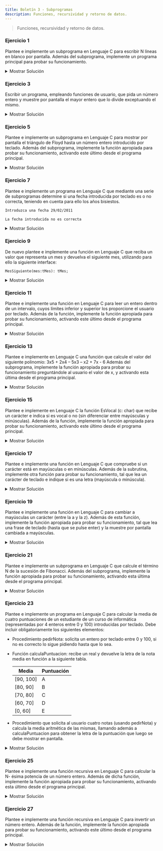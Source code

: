 ```yaml
---
title: Boletín 3 - Subprogramas
description: Funciones, recursividad y retorno de datos.
---
```




> Funciones, recursividad y retorno de datos.

### Ejercicio 1

Plantee e implemente un subprograma en Lenguaje C para escribir N líneas en blanco por pantalla. Además del subprograma,
implemente un programa principal para probar su funcionamiento.

<details>
<summary>Mostrar Solución</summary>
```c title="Ejercicio_01.c"
// SPDX-FileCopyrightText: 2023 Pablo Portas López <pablo.portas@udc.es>
//
// SPDX-License-Identifier: GPL-3.0-only

#include <stdio.h>
void imprimeLBlanco(int nlineas);
int main() {
    int n;
    printf("¿Cuantas líneas en blanco quieres que imprima? ");
    scanf("%d",&n);
    imprimeLBlanco(n);
    return 0;
}
void imprimeLBlanco(int nlineas){
    for(nlineas; nlineas > 0; nlineas--) printf("\n");
}
```
</details>

### Ejercicio 2

Plantee e implemente un subprograma en Lenguaje C que a partir de la inicial de un día de la semana (L, M, X, J, V, S,
D) introducida mediante el teclado, devuelva y muestre por pantalla el nombre del día en cuestión. Además del
subprograma, implemente la función apropiada para probar su funcionamiento.

<details>
<summary>Mostrar Solución</summary>
```c title="Ejercicio_02.c"
// SPDX-FileCopyrightText: 2023 Pablo Portas López <pablo.portas@udc.es>
//
// SPDX-License-Identifier: GPL-3.0-only

#include <stdio.h>
#include <string.h>

void inicialSemana(char I);

int main() {
    char I; // Inicial
    printf("Introduzca la inicial de un día de la semana: ");
    scanf("%c",&I);
    inicialSemana(I);
    return 0;
}

void inicialSemana(char I){
    switch (I) {
        case 'L':
        case 'l':
            printf("Lunes");
            break;
        case 'M':
        case 'm':
            printf("Martes");
            break;
        case 'X':
        case 'x':
            printf("Miércoles");
            break;
        case 'J':
        case 'j':
            printf("Jueves");
            break;
        case 'V':
        case 'v':
            printf("Viernes");
            break;
        case 'S':
        case 's':
            printf("Sábado");
            break;
        case 'D':
        case 'd':
            printf("Domingo");
            break;
        default:
            printf("Error");
            break;
    }
}
```
</details>

### Ejercicio 3

Escribir un programa, empleando funciones de usuario, que pida un número entero y muestre por pantalla el mayor entero
que lo divide exceptuando el mismo.

<details>
<summary>Mostrar Solución</summary>
```c title="Ejercicio_03.c"
// SPDX-FileCopyrightText: 2023 Pablo Portas López <pablo.portas@udc.es>
//
// SPDX-License-Identifier: GPL-3.0-only

#include <stdio.h>

int mayorDiv(int n);

int main() {
    int n, maxDiv;
    printf("Introduzca un número entero: ");
    scanf("%d",&n);
    maxDiv = mayorDiv(n);
    printf("%d",maxDiv);
    return 0;
}

int mayorDiv(int n){
    int maxDiv;
    for (int i = 1; i != n; i++){
        if(n % i == 0) maxDiv = i;
        else;
    }
    return maxDiv;
}
```
</details>

### Ejercicio 4

Plantee e implemente un subprograma en Lenguaje C para resolver una ecuación de segundo grado Ax2+Bx+C=0 a partir de sus
coeficientes A, B y C. Además del subprograma, implemente la función apropiada para probar su funcionamiento, activando
este último desde el programa principal.

<details>
<summary>Mostrar Solución</summary>
```c title="Ejercicio_04.c"
// SPDX-FileCopyrightText: 2023 Pablo Portas López <pablo.portas@udc.es>
//
// SPDX-License-Identifier: GPL-3.0-only

// Librerías
#include <stdio.h>
#include <stdbool.h>
#include <math.h>

// Constantes de mensajes
#define MENSAJE "Introduzca las constantes solicitadas de una ecuación de segundo grado (Ax^2+Bx+C=0):"
#define SOLUCION "La solución a la ecuación es: "
#define NOSOLUCION "La ecuación no tiene una solución real."

// Definiciones
typedef struct {
    float A, B, C;
} Coeficientes;

typedef float sol[2];

// Definición funciones
Coeficientes pedirCoef();

void resolverEq(Coeficientes coef, sol x);

bool comprobacionEq(Coeficientes coef, sol x);

// Main
int main() {
    Coeficientes coef;
    sol x;

    puts(MENSAJE);
    coef = pedirCoef();
    resolverEq(coef, x);

    if (comprobacionEq(coef, x)) printf(SOLUCION"%.2f y/o %.2f", x[0], x[1]);
    else printf(NOSOLUCION);

    return 0;
}

// Declaración Funciones
Coeficientes pedirCoef() {
    Coeficientes aux;

    printf("A: ");
    scanf("%f", &aux.A);
    printf("B: ");
    scanf("%f", &aux.B);
    printf("C: ");
    scanf("%f", &aux.C);

    return aux;
}

void resolverEq(Coeficientes coef, sol x) {
    float raiz;

    raiz = sqrtf(powf(coef.B, 2) - 4 * coef.A * coef.C);
    x[0] = (-coef.B + raiz) / (2 * coef.A);
    x[1] = (-coef.B - raiz) / (2 * coef.A);
}

bool comprobacionEq(Coeficientes coef, sol x) {
    if (coef.A * powf(x[0], 2) + coef.B * x[0] + coef.C == 0 &&
        coef.A * powf(x[1], 2) + coef.B * x[1] + coef.C == 0)
        return true;
    else return false;
}
```
</details>

### Ejercicio 5

Plantee e implemente un subprograma en Lenguaje C para mostrar por pantalla el triángulo de Floyd hasta un número entero
introducido por teclado. Además del subprograma, implemente la función apropiada para probar su funcionamiento,
activando este último desde el programa principal.

<details>
<summary>Mostrar Solución</summary>
```c title="Ejercicio_05.c"
// SPDX-FileCopyrightText: 2023 Pablo Portas López <pablo.portas@udc.es>
//
// SPDX-License-Identifier: GPL-3.0-only

// Librerías
#include <stdio.h>

// Constantes
#define MENSAJE "Introduzca un número entero para mostrar un tríangulo de Floyd: "
#define FORMAT "%5d"

// Definición funciones
void imprimirTFloyd(int n);

// Main
int main() {
    int n;

    printf(MENSAJE);
    scanf("%d",&n);
    imprimirTFloyd(n);

    return 0;
}

// Declaración Funciones
void imprimirTFloyd(int n){
    for (int i = n, g = 1;i >= 0; i--){
        for(int f = 1;f != n-i+1; f++, g++) printf(FORMAT"\t",g);
        printf("\n");
    }
}
```
</details>

### Ejercicio 6

Plantee e implemente un subprograma en Lenguaje C para mostrar por pantalla N filas del triángulo de Floyd. Incluya la
función para obtener del usuario un número de filas correcto (N>0). Además del subprograma, implemente la función
apropiada para probar su funcionamiento, activando este último desde el programa principal.

<details>
<summary>Mostrar Solución</summary>
```c title="Ejercicio_06.c"
// SPDX-FileCopyrightText: 2023 Pablo Portas López <pablo.portas@udc.es>
//
// SPDX-License-Identifier: GPL-3.0-only

// Librerías
#include <stdio.h>

// Constantes
#define MENSAJE "Introduzca un número entero para mostrar un tríangulo de Floyd: "
#define FORMAT "%5d"

// Definición funciones
int introducirN();

void imprimirTFloyd(int n);

// Main
int main() {
    int n;

    n = introducirN();
    imprimirTFloyd(n);

    return 0;
}

// Declaración Funciones
int introducirN() {
    int aux = 0;

    do {
        printf(MENSAJE);
        scanf("%d", &aux);
        while ((getchar()) != '\n');
    } while (aux <= 0);

    return aux;
}

void imprimirTFloyd(int n) {
    for (int i = n, g = 1; i >= 0; i--) {
        for (int f = 1; f != n - i + 1; f++, g++) printf(FORMAT"\t", g);
        printf("\n");
    }
}
```
</details>

### Ejercicio 7

Plantee e implemente un programa en Lenguaje C que mediante una serie de subprogramas determine si una fecha introducida
por teclado es o no correcta, teniendo en cuenta para ello los años bisiestos.

```txt "29/02/2011" frame="terminal" title="Ejemplo de Ejecución"
Introduzca una fecha 29/02/2011

La fecha introducida no es correcta
```

<details>
<summary>Mostrar Solución</summary>
```c title="Ejercicio_07.c"
// SPDX-FileCopyrightText: 2023 Pablo Portas López <pablo.portas@udc.es>
//
// SPDX-License-Identifier: GPL-3.0-only

// Librerías
#include <stdio.h>
#include <stdbool.h>

// Constantes
typedef struct {
    int DD, MM, AAAA;
} tRegFecha;

// Definiciones
#define MENSAJE "Introduzca su fecha de nacimiento en el formato especificado (DD/MM/AAAA): "
#define FORMATO "%d / %d / %d"
#define FNOVALIDA "¡Fecha no válida!"
#define FERROR "Código de error: "
#define ERRORCODE0 "Debe ser una fecha válida del calendario gregoriano."
#define ERRORCODE1 "Introducido un día incorrecto en un mes de %d días."
#define ERRORCODE2 "Introducido un mes no válido."

// Definición funciones
tRegFecha introducirFecha();

bool esFechaCorrecta(tRegFecha fecha);

// Main
int main() {
    tRegFecha fecha;

    do fecha = introducirFecha();
    while (esFechaCorrecta(fecha) == false);

    return 0;
}

// Declaración Funciones
tRegFecha introducirFecha() {
    tRegFecha aux;

    printf("\n"MENSAJE);
    scanf(FORMATO, &aux.DD, &aux.MM, &aux.AAAA);
    while ((getchar()) != '\n');

    return aux;
}

bool esFechaCorrecta(tRegFecha fecha) {
    // ESTA SECCIÓN DEL CÓDIGO FUÉ ADAPTADA DEL EJERCICIO 8, BOLETÍN 2.

    if (0 < fecha.DD && 0 < fecha.MM && 1578 < fecha.AAAA) {
        // Tiene que ser un año de después del establecimiento del Calendario Gregoriano

        // CÁLCULO DE SI ES UN AÑO BISIESTO
        int FEBRERO;
        if (fecha.AAAA % 4 == 0) {
            if (fecha.AAAA % 100 == 0) {
                if (fecha.AAAA % 400 == 0) {
                    FEBRERO = 29;
                } else {
                    FEBRERO = 28;
                }
            } else {
                FEBRERO = 29;
            }
        } else {
            FEBRERO = 28;
        }

        // COMPROBACIÓN DE DÍAS DE CADA MES
        switch (fecha.MM) {
            // MESES CON 30 DÍAS (NOVIEMBRE, SEPTIEMBRE, JUNIO, ABRIL)
            case 11:
            case 6:
            case 4:
                if (0 < fecha.DD && fecha.DD <= 30) {
                    return true;
                } else { // TIENE UN DÍA NO VÁLIDO PARA ESE MES
                    printf(FNOVALIDA" ("FERROR ERRORCODE1")", 30);
                    return false;
                }
                // MESES CON 31 DÍAS (DICIEMBRE, OCTUBRE, AGOSTO, JULIO, MAYO, MARZO, ENERO)
            case 12:
            case 10:
            case 8:
            case 7:
            case 5:
            case 3:
            case 1:
                if (0 < fecha.DD && fecha.DD <= 31) {
                    return true;
                } else { // TIENE UN DÍA NO VÁLIDO PARA ESE MES
                    printf(FNOVALIDA" ("FERROR ERRORCODE1")", 31);
                    return false;
                }
                // FEBRERO Y LOS BISIESTOS
            case 2:
                if (0 < fecha.DD && fecha.DD <= FEBRERO) {
                    return true;
                } else { // FECHA NO VÁLIDA DD < DÍAS QUE TIENE FEBRERO ESE AÑO
                    printf(FNOVALIDA" ("FERROR ERRORCODE1")", FEBRERO);
                    return false;
                }
            default:
                printf(FNOVALIDA" ("FERROR ERRORCODE2")");
                return false;
        }

    } else {
        printf(FNOVALIDA" ("FERROR ERRORCODE0")");
        return false;
    }

}
```
</details>

### Ejercicio 8

Plantee e implemente una función en Lenguaje C que reciba un valor que representa un mes y devuelva el siguiente mes,
utilizando para ello la siguiente interface:

``MesSiguiente(mes:integer): integer;``

**NOTA:** Téngase en cuenta que el mes siguiente a 12 es 1.

<details>
<summary>Mostrar Solución</summary>
```c title="Ejercicio_08.c"
// SPDX-FileCopyrightText: 2023 Pablo Portas López <pablo.portas@udc.es>
//
// SPDX-License-Identifier: GPL-3.0-only

// Librerías
#include <stdio.h>

// Constantes
#define PETICION "Introduzca un més (1-12): "
#define MENSAJE "El més siguiente es: %d"

// Definición funciones
int introducirMes();

int MesSiguiente(int mes);

// Main
int main() {
    int mes;

    mes = introducirMes();
    mes = MesSiguiente(mes);
    printf(MENSAJE, mes + 1); // Correción del módulo 11

    return 0;
}

// Declaración Funciones
int introducirMes() {
    int aux;
    do {
        printf(PETICION);
        scanf("%d", &aux);
    } while (aux < 0 || aux > 12);
    aux -= 1; // El mes 1 pasa a ser el mes 0, y el més 12 el 11
    return aux;
}

int MesSiguiente(int mes) {
    int aux;
    aux = (mes + 1) % 12; // Módulo 12, para que el més siguiente al 12 sea el 1
    return aux;
}
```
</details>

### Ejercicio 9

De nuevo plantee e implemente una función en Lenguaje C que reciba un valor que representa un mes y devuelva el
siguiente mes, utilizando para ello la siguiente interface:

``MesSiguiente(mes:tMes): tMes;``

<details>
<summary>Mostrar Solución</summary>
```c title="Ejercicio_09.c"
// SPDX-FileCopyrightText: 2023 Pablo Portas López <pablo.portas@udc.es>
//
// SPDX-License-Identifier: GPL-3.0-only

// Librerías
#include <stdio.h>

// Constantes
#define PETICION "Introduzca un més (1-12): "
#define MENSAJE "El més siguiente es: %d"

// Definiciones
typedef int tMes;

// Definición funciones
tMes introducirMes();

tMes MesSiguiente(tMes mes);

// Main
int main() {
    tMes mes;

    mes = introducirMes();
    mes = MesSiguiente(mes);
    printf(MENSAJE, mes + 1); // Correción del módulo 11

    return 0;
}

// Declaración Funciones
tMes introducirMes() {
    tMes aux;
    do {
        printf(PETICION);
        scanf("%d", &aux);
    } while (aux < 0 || aux > 12);
    aux -= 1; // El mes 1 pasa a ser el mes 0, y el més 12 el 11
    return aux;
}

tMes MesSiguiente(tMes mes) {
    tMes aux;
    aux = (mes + 1) % 12; // Módulo 12, para que el més siguiente al 12 sea el 1
    return aux;
}
```
</details>

### Ejercicio 10

Plantee e implemente una función en Lenguaje C que tenga un argumento de tipo entero y que devuelva la letra P si el
número es positivo o N si el número es negativo. Además del subprograma, implemente la función apropiada para probar su
funcionamiento, activando este último desde el programa principal.

<details>
<summary>Mostrar Solución</summary>
```c title="Ejercicio_10.c"
// SPDX-FileCopyrightText: 2023 Pablo Portas López <pablo.portas@udc.es>
//
// SPDX-License-Identifier: GPL-3.0-only

// Librerías
#include <stdio.h>

// Constantes
#define PETICION "Introduzca un número entero: "

// Definición funciones
char esPosioNega(int entero);

// Main
int main() {
    int entero;

    printf(PETICION);
    scanf("%d",&entero);
    printf("%c",esPosioNega(entero));

    return 0;
}

// Declaración Funciones
char esPosioNega(int entero){
    char aux;
    if (entero >= 0) aux = 'P';
    else aux = 'N';
    return aux;
}
```
</details>

### Ejercicio 11

Plantee e implemente una función en Lenguaje C para leer un entero dentro de un intervalo, cuyos límites inferior y
superior los proporcione el usuario por teclado. Además de la función, implemente la función apropiada para probar su
funcionamiento, activando este último desde el programa principal.

<details>
<summary>Mostrar Solución</summary>
```c title="Ejercicio_11.c"
// SPDX-FileCopyrightText: 2023 Pablo Portas López <pablo.portas@udc.es>
//
// SPDX-License-Identifier: GPL-3.0-only

#include <stdio.h>
#include <stdlib.h>

void reverseNumeros(int limite_izq, int limite_der)
{
    int i;
    for (i = limite_der; i >= limite_izq; i--)
    {
        printf("%d ", i);
    }
}

void testScript()
{
    int limite_izq = rand() % 3;
    int limite_der = (rand() % 100);
    int i;
    printf("%d\n",limite_izq);
    printf("%d\n", limite_der);
    for (; limite_der > limite_izq; limite_der--)
    {
        printf("%d ", limite_der);
    }
}

int main()
{
    int test;
    int limite_izq;
    int limite_der;
    printf("Quieres probar el funcionamiento del programa con numeros aleatorios? 1 = si; 0 = no ");
    scanf("%d", &test);
    if(test)
    {
        testScript();
    }
    else
    {
        printf("Dime el limite izquierdo del intervalo");
        scanf("%d", &limite_izq);
        printf("Dime el limite derecho del intervalo");
        scanf("%d", &limite_der);
    }
    reverseNumeros(limite_izq, limite_der);
}
```
</details>

### Ejercicio 12

Plantee e implemente una función en Lenguaje C que reciba un entero N y calcule 1+2+3+...+N, devolviendo dicho valor.
Además de la función, implemente la función apropiada para probar su funcionamiento, activando este último desde el
programa principal..

<details>
<summary>Mostrar Solución</summary>
```c title="Ejercicio_12.c"
// SPDX-FileCopyrightText: 2023 Pablo Portas López <pablo.portas@udc.es>
//
// SPDX-License-Identifier: GPL-3.0-only

// Librerías
#include <stdio.h>

// Constantes
#define MENSAJE "Introduzca un entero para realizarle el factorial: "
#define RESPUESTA "El factorial de %d! es: %d"

// Definición funciones
int factorialN(int N);

// Main
int main() {
    int N, fact;

    printf(MENSAJE);
    scanf("%d", &N);
    fact = factorialN(N);
    printf(RESPUESTA, N, fact);

    return 0;
}

// Declaración Funciones
int factorialN(int N) {
    int aux = 1;
    for (int i = 1; i <= N; i++) aux = i * aux;
    return aux;
}
```
</details>

### Ejercicio 13

Plantee e implemente en Lenguaje C una función que calcule el valor del siguiente polinomio: 3x5 + 2x4 – 5x3 – x2 + 7x -
6 Además del subprograma, implemente la función apropiada para probar su funcionamiento preguntándole al usuario el
valor de x, y activando esta última desde el programa principal.

<details>
<summary>Mostrar Solución</summary>
```c title="Ejercicio_13.c"
// SPDX-FileCopyrightText: 2023 Pablo Portas López <pablo.portas@udc.es>
//
// SPDX-License-Identifier: GPL-3.0-only

// Librerías
#include <stdio.h>
#include <math.h>

// Constantes
#define PREGUNTA "¿Cual es el valor de x? "
#define RESPUESTA "Las solución al polinomio (3x^5 + 2x^4 – 5x^3 – x^2 + 7^x - 6) es: "

// Definición funciones
float solEcua5Grado(float x);

// Main
int main() {
    float x, sol;

    printf(PREGUNTA);
    scanf("%f", &x);

    sol = solEcua5Grado(x);

    printf(RESPUESTA"%.2f", sol);

    return 0;
}

// Declaración Funciones
float solEcua5Grado(float x) {
    float aux;
    aux = 3 * powf(x, 5) + 2 * powf(x, 4) - 5 * powf(x, 3) - x * powf(x, 2) + 7 * x - 6;
    return aux;
}
```
</details>

### Ejercicio 14

Plantee e implemente en Lenguaje C un programa que calcule la impedancia (Z) en ohmios de un circuito LC en serie. Tenga
en cuenta que Z = X<sub>L</sub> - X<sub>C</sub>. Donde X<sub>C</sub> es la reactancia capacitiva y X<sub>L</sub> la
reactancia inductiva. Implemente las funciones apropiadas para los cálculos, y pruebe su funcionamiento, activándolas
desde el programa principal. Pídale al usuario el valor del condensador en faradios, el valor de la inductancia en
henrios y el valor de la frecuencia en hertzios para los cálculos de las reactancias.


<details>
<summary>Mostrar Solución</summary>
```c title="Ejercicio_14.c"
// SPDX-FileCopyrightText: 2023 Pablo Portas López <pablo.portas@udc.es>
//
// SPDX-License-Identifier: GPL-3.0-only

// PARA HACER ESTE EJERCICIO HACEN FALTA CONOCIMIENTOS EN ELECTRÓNICA BÁSICA!!!

// Librerías
#include <stdio.h>

// Constantes
#define PI 3.141592

// Definición funciones
void pedirDatosPorTeclado(float *inductancia, float *capacidad, float *frecuencia);

float calcularXL(float inductancia, float frecuencia);

float calcularXC(float capacidad, float frecuencia);

float calcularImpedancia(float XL, float XC);

void mostrarDatosPorPantalla(float XL, float XC, float Impedancia);


// Main
int main() {
    float inductancia, capacidad, frecuencia;
    pedirDatosPorTeclado(&inductancia, &capacidad, &frecuencia);

    mostrarDatosPorPantalla(calcularXL(inductancia, frecuencia), calcularXC(capacidad, frecuencia),
                            calcularImpedancia(calcularXL(inductancia, frecuencia), calcularXC(capacidad, frecuencia)));
    return 0;
}

// Declaración Funciones
void pedirDatosPorTeclado(float *inductancia, float *capacidad, float *frecuencia) {
    printf("Ingrese el valor de la inductancia en henrios: ");
    scanf("%f", inductancia);
    printf("Ingrese el valor del condensador en faradios: ");
    scanf("%f", capacidad);
    printf("Ingrese el valor de la frecuencia en hertzios: ");
    scanf("%f", frecuencia);
}

// Función para calcular la reactancia inductiva (XL)
float calcularXL(float inductancia, float frecuencia) {
    float aux = 2 * PI * frecuencia * inductancia;
    return aux;
}

// Función para calcular la reactancia capacitiva (XC)
float calcularXC(float capacidad, float frecuencia) {
    float aux = 1 / (2 * PI * frecuencia * capacidad);
    return aux;
}

// Función para calcular la impedancia (Z)
float calcularImpedancia(float XL, float XC) {
    float aux = XL - XC;
    return aux;
}

void mostrarDatosPorPantalla(float XL, float XC, float impedancia) {
    printf("\nSolución\n");
    printf("Reactancia Inductiva (XL): %.2f ohmios\n", XL);
    printf("Reactancia Capacitiva (XC): %.2f ohmios\n", XC);
    printf("Impedancia (Z): %.2f ohmios\n", impedancia);
}
```
</details>

### Ejercicio 15

Plantee e implemente en Lenguaje C la función EsVocal (c: char) que recibe un carácter e indica si es vocal o no (sin
diferenciar entre mayúsculas y minúsculas). Además de la función, implemente la función apropiada para probar su
funcionamiento, activando este último desde el programa principal.

<details>
<summary>Mostrar Solución</summary>
```c title="Ejercicio_15.c"
// SPDX-FileCopyrightText: 2023 Santiago Neira Sejean
//
// SPDX-License-Identifier: GPL-3.0-only

#include <stdio.h>
void Esvocal(char caracter){
    switch (caracter) {
        case'A':case'a':case'E':case'e':case'I':case'i':case'O':case'o':case'U':case'u':
            printf("El caracter %c es una vocal",caracter);
            break;
        default:
            printf("El caracter %c no es una vocal",caracter);
    }
}
int main(){
    char caracter;
    printf("Introduzca el caracter que desea evaluar:\n");
    scanf("%c",&caracter);
    Esvocal(caracter);
}
```
</details>

### Ejercicio 16

Plantee e implemente una función en Lenguaje C para saber si un carácter es o no un dígito. Además de la función,
implemente la función apropiada para probar su funcionamiento, activando este último desde el programa principal.

<details>
<summary>Mostrar Solución</summary>
```c title="Ejercicio_16.c"
// SPDX-FileCopyrightText: 2023 Santiago Neira Sejean
//
// SPDX-License-Identifier: GPL-3.0-only

#include <stdio.h>
void Esdigito(char caracter){
    switch (caracter) {
        case'0':case'1':case'2':case'3':case'4':case'5':case'6':case'7':case'8':case'9':
            printf("El caracter %c es un digito",caracter);
            break;
        default:
            printf("El caracter %c no es un digito",caracter);
    }
}
int main(){
    char caracter;
    printf("Introduzca el caracter que desea evaluar:\n");
    scanf("%c",&caracter);
    Esdigito(caracter);
}
```
</details>

### Ejercicio 17

Plantee e implemente una función en Lenguaje C que compruebe si un carácter está en mayúsculas o en minúsculas. Además
de la subrutina, implemente otra función para probar su funcionamiento, tal que lea un carácter de teclado e indique si
es una letra (mayúscula o minúscula).

<details>
<summary>Mostrar Solución</summary>
```c title="Ejercicio_17.c"
// SPDX-FileCopyrightText: 2023 Santiago Neira Sejean
//
// SPDX-License-Identifier: GPL-3.0-only

#include <stdio.h>
void Esmayuscula(char caracter){
    if (65<= (int)caracter && (int)caracter<=90) {
            printf("El caracter %c esta en mayuscula",caracter);
    }
    else if(97<=(int)caracter && (int)caracter<=122){
        printf("El caracter %c esta en minuscula",caracter);
    }
    else{
        printf("El caracter %c no es una letra",caracter);
    }
}
int main(){
    char caracter;
    printf("Introduzca el caracter que desea evaluar:\n");
    scanf("%c",&caracter);
    Esmayuscula(caracter);
}
```
</details>

### Ejercicio 18

Plantee e implemente una subrutina en Lenguaje C que, utilizando las funciones desarrolladas en los dos ejercicios
anteriores, lea una frase completa del teclado (terminada en ENTER) y muestre por pantalla el número de letras (
mayúsculas y minúsculas) y dígitos que incluye.

<details>
<summary>Mostrar Solución</summary>
```c title="Ejercicio_18.c"
// SPDX-FileCopyrightText: 2023 Santiago Neira Sejean
//
// SPDX-License-Identifier: GPL-3.0-only

#include <stdio.h>
int Esmayuscula(char caracter){
    if (65<= (int)caracter && (int)caracter<=90) {
        return 1;
    }
    else{
        return 0;
    }
}
int Esminuscula(char caracter){
    if(97<=(int)caracter && (int)caracter<=122){
        return 1;
    }
    else{
        return 0;
    }
}
int Esdigito(char caracter){
    switch (caracter) {
        case'0':case'1':case'2':case'3':case'4':case'5':case'6':case'7':case'8':case'9':
            return 1;
        default:
            return 0;
    }
}
int contador(char* frase,int longitud){
    int i;
    int mayusculas;
    int minusculas;
    int digitos;
    for(i=0;i<longitud;i++){
        if(Esmayuscula(frase[i])==1){
            mayusculas++;
        }
        else if(Esminuscula(frase[i])==1){
            minusculas++;
        }
        else if(Esdigito(frase[i])==1){
            digitos++;
        }
    }
    printf("El numero de mayusculas es: %d\nEl numero de minusculas es: %d\nEl numero de digitos es:%d",mayusculas,minusculas,digitos);
}
int main(){
    char frase[50];
    int longitud;
    printf("Introduzca la frase que desee sin espacios:\n");
    gets(&frase);
    printf("Introduzca la longitud de la frase:\n");
    scanf("%d",&longitud);
    contador(frase,longitud);
}
```
</details>

### Ejercicio 19

Plantee e implemente una función en Lenguaje C para cambiar a mayúsculas un carácter (entre la a y la z). Además de esta
función, implemente la función apropiada para probar su funcionamiento, tal que lea una frase de teclado (hasta que se
pulse enter) y la muestre por pantalla cambiada a mayúsculas.

<details>
<summary>Mostrar Solución</summary>
```c title="Ejercicio_19.c"
// SPDX-FileCopyrightText: 2023 Santiago Neira Sejean
//
// SPDX-License-Identifier: GPL-3.0-only

#include <stdio.h>
int Esminuscula(char caracter){
    if(97<=(int)caracter && (int)caracter<=122){
        return 1;
    }
    else{
        return 0;
    }
}
void pasaramayusculas(char* frase,int longitud){
    int i;
    for(i=0;i<longitud;i++){
        if(Esminuscula(frase[i])==1){
            printf("%c",(int)frase[i]-32);
        }
        else{
           printf("%c",frase[i]);
        }
    }
}
int main(){
    char frase[100];
    int longitud;
    printf("Introduzca la frase que desee :\n");
    gets(&frase);
    printf("Introduzca la longitud de la frase contando los espacios:\n");
    scanf("%d",&longitud);
    pasaramayusculas(frase,longitud);
}
```
</details>

### Ejercicio 20

Plantee e implemente una función en Lenguaje C que devuelva el factorial de un número n (n!). Además del subprograma,
implemente la función apropiada para probar su funcionamiento, activando este último desde el programa principal.

<details>
<summary>Mostrar Solución</summary>
```c title="Ejercicio_20.c"
// SPDX-FileCopyrightText: 2023 Santiago Neira Sejean
//
// SPDX-License-Identifier: GPL-3.0-only

#include <stdio.h>
int factorial(int numero){
    int factorial,i;
    factorial=1;
    if(numero>=0){
        for(i=1;i<=numero;i++){
            factorial=factorial*i;
        }

    }
    return factorial;
}
int main(){
    int numero;
    printf("Introduzca el numero del que quiere calcular el factorial:\n");
    scanf("%d",&numero);
    printf("%d",factorial(numero));
    return 0;
}
```
</details>

### Ejercicio 21

Plantee e implemente un subprograma en Lenguaje C que calcule el término N de la sucesión de Fibonacci. Además del
subprograma, implemente la función apropiada para probar su funcionamiento, activando esta última desde el programa
principal.

<details>
<summary>Mostrar Solución</summary>
```c title="Ejercicio_21.c"
// SPDX-FileCopyrightText: 2023 Santiago Neira Sejean
//
// SPDX-License-Identifier: GPL-3.0-only

#include <stdio.h>
int fibonacci(int n) {
    if (n <= 1) {
        return n;
    } else {
        return fibonacci(n - 1) + fibonacci(n - 2);
    }
}
int main(){
    int n;
    printf("Introduzca un valor N mayor que 0:\n");
    scanf("%d",&n);

    if(n<=0){
        printf("Introduzca un valor valido.");
    }
    else{
        printf("El numero %d de la sucesion de Fibonacci es %d",n, fibonacci(n));
    }

    return 0;

}
```
</details>

### Ejercicio 22

Plantee e implemente un subprograma en Lenguaje C que indique si un número entero es o no un número primo. Además del
subprograma, implemente la función apropiada para probar su funcionamiento, activando esta última desde el programa
principal.

<details>
<summary>Mostrar Solución</summary>
```c title="Ejercicio_22.c"
// SPDX-FileCopyrightText: 2023 Santiago Neira Sejean
//
// SPDX-License-Identifier: GPL-3.0-only

#include <stdio.h>
int primo(int numero){
    int i;
    for(i=2;i<numero;i++){
        if(numero%i==0){
            printf("El numero %d no es primo",numero);
            return 0;
        }
    }
    printf("El numero %d es primo",numero);
}
int main(){
    int numero;
    printf("Introduzca el numero que desea evaluar:\n");
    scanf("%d",&numero);
    primo(numero);
}
```
</details>

### Ejercicio 23

Plantee e implemente un programa en Lenguaje C para calcular la media de cuatro puntuaciones de un estudiante de un
curso de informática (representadas por 4 enteros entre 0 y 100) introducidas por teclado. Debe incluir obligatoriamente
los siguientes elementos:

- Procedimiento pedirNota: solicita un entero por teclado entre 0 y 100, si no es correcto lo sigue pidiendo hasta que
  lo sea.
- Función calculaPuntuacion: recibe un real y devuelve la letra de la nota media en función a la siguiente tabla.

  | Media     | Puntuación |
  |-----------|------------|
  | [90, 100] | A          |
  | [80, 90]  | B          |
  | [70, 80]  | C          |
  | [60, 70]  | D          |
  | [0, 60]   | E          |

- Procedimiento que solicita al usuario cuatro notas (usando pedirNota) y calcula la media aritmética de las mismas,
  llamando además a calculaPuntuacion para obtener la letra de la puntuación que luego se debe mostrar en pantalla.

<details>
<summary>Mostrar Solución</summary>
```c title="Ejercicio_23.c"
// SPDX-FileCopyrightText: 2023 Pablo Portas López <pablo.portas@udc.es>
//
// SPDX-License-Identifier: GPL-3.0-only

// Librerías
#include <stdio.h>

// Constantes
#define N 4 // Número de notas (exámenes) a valorar
#define MAX 25 // Máximo de letras de un nombre y apellido
#define FORMATO "%25[^\n]" // Formato para mostrar los nombres
#define CLASE 4 // Número de alumnos por clase

// Definiciones
typedef struct {
    char NombreApellidos[MAX + 1]; // Cadena para nombres y apellidos
    int Notas[N]; // Vector para almacenar las Notas
    float Media; // Media aritmética de las notas del alumno
} tRegAlumno; // Registro para el nombre y notas de cada alumno

typedef tRegAlumno tVAlumno[CLASE]; // Definición de tipo del vector de la estructura dada.

typedef char puntuacion;

typedef float Media;

// Definición de Funciones
tRegAlumno pedirNota(); // Pedir las notas de cada Alumno
void introducirNotasAlumnos(tVAlumno v); // Función para Introducir Notas de los alumnos
puntuacion calculaPuntuacion(Media m); // Recibiendo la nota media devolver la letra de la puntuación
void mostrarMedias(const tVAlumno v); // Muestra los nombres, la nota y la nota media de cada alumno

// Main Por si no era evidente
int main() {
    tVAlumno vAlumnos; // Vector en el que guardaremos notas y nombres de todos los alumnos de la clase

    puts("Bienvenida profesor/a del grupo D. Vamos introducir esas notas.");
    introducirNotasAlumnos(vAlumnos);
    mostrarMedias(vAlumnos);

    return 0;
}

// Declaración de funciones
tRegAlumno pedirNota() {
    tRegAlumno aux; // Vector Auxiliar
    int sum = 0; // Sumatorio de Notas para la media

    printf("Nombre y apellidos del alumno/a: ");
    scanf(FORMATO, aux.NombreApellidos);

    for (int i = 0; i < N; i++) {
        do {
            printf("Nota de la asignatura %2d: ", i + 1);
            scanf("%d", &aux.Notas[i]);
        } while (aux.Notas[i] < 0 || aux.Notas[i] > 100);
        sum += aux.Notas[i];
        while ((getchar()) != '\n'); // Limpio Buffer estilo profe Carmen
    }

    aux.Media = (float)(sum)/(float)N;

    return aux;
}

void introducirNotasAlumnos(tVAlumno v) {
    for (int i = 0; i < CLASE; i++) {
        printf("Notas alumno/a Nº %2d:\n", i + 1);
        v[i] = pedirNota();
    }
}

puntuacion calculaPuntuacion(const Media m) {
    puntuacion Letra;
    if (m >= 70) {
        if (m >= 80) {
            if (m >= 90) Letra = 'A';
            else Letra = 'B';
        } else Letra = 'C';
    } else {
        if (m >= 60) Letra = 'D';
        else Letra = 'E';
    }
    return Letra;
}

void mostrarMedias(const tVAlumno v) {
    puts("\nMostrando medias...\n");
    for (int i = 0; i < N; i++)
        printf("%s\t\t\t%.2f\t\t%c\n", v[i].NombreApellidos, v[i].Media, calculaPuntuacion(v[i].Media));
}
```
</details>

### Ejercicio 24

Plantee e implemente una función recursiva en Lenguaje C para calcular el factorial de un número entero. Además de la
función implemente la función apropiada para probar su funcionamiento, activando este último desde el programa
principal.


<details>
<summary>Mostrar Solución</summary>
```c title="Ejercicio_24.c"
// SPDX-FileCopyrightText: 2023 Santiago Neira Sejean
//
// SPDX-License-Identifier: GPL-3.0-only

#include <stdio.h>
int factorial(int numero){
    int factorial,i;
    factorial=1;
    if(numero>=0){
        for(i=1;i<=numero;i++){
            factorial=factorial*i;
        }

    }
    return factorial;
}
int main(){
    int numero;
    printf("Introduzca el numero del que quiere calcular el factorial:\n");
    scanf("%d",&numero);
    printf("%d",factorial(numero));
    return 0;
}
```
</details>

### Ejercicio 25

Plantee e implemente una función recursiva en Lenguaje C para calcular la N- ésima potencia de un número entero. Además
de dicha función, implemente la función apropiada para probar su funcionamiento, activando esta último desde el programa
principal.

<details>
<summary>Mostrar Solución</summary>
```c title="Ejercicio_25.c"
// SPDX-FileCopyrightText: 2024 Angela Costa
//
// SPDX-License-Identifier: GPL-3.0-only

#include<stdio.h>

int potencia(int n, int exp){

    if (exp == 0)
        return 1;
    else {
        return (n * potencia(n,exp-1));
    }
}

int main (){

    int n, exp;
    printf("Introduzca el número: \n");
    scanf("%d", &n);
    printf("Introduzca la potencia: \n");
    scanf("%d", &exp);
    printf("%d", potencia(n,exp));

    return 0;
}
```
</details>

### Ejercicio 26

Plantee e implemente una función recursiva en Lenguaje C que sume los números enteros positivos hasta un entero dado.
Además de la función, implemente la función apropiada para probar su funcionamiento, activando este último desde el
programa principal.

<details>
<summary>Mostrar Solución</summary>
```c title="Ejercicio_26.c"
// SPDX-FileCopyrightText: 2023 Santiago Neira Sejean
//
// SPDX-License-Identifier: GPL-3.0-only

#include <stdio.h>
int suma(int n){
    int i,suma=0;
    for(i=0;i<=n;i++){
        suma+=i;
    }
    return suma;
}
int main(){
    int n;
    printf("Introduzca el numero que desee:\n");
    scanf("%d",&n);
    printf("La suma de enteros posistivos hasta %d es:\n%d",n, suma(n));
}
```
</details>

### Ejercicio 27

Plantee e implemente una función recursiva en Lenguaje C para invertir un número entero. Además de la función,
implemente la función apropiada para probar su funcionamiento, activando este último desde el programa principal.

<details>
<summary>Mostrar Solución</summary>
```c title="Ejercicio_27.c"
// SPDX-FileCopyrightText: 2023 Santiago Neira Sejean
//
// SPDX-License-Identifier: GPL-3.0-only

#include <stdio.h>

void invertirNumero(int numero, int n){
    int cifras[50];
    int aux;
    aux = numero;
    for (int i = n; i > 0; i--) {
        cifras[i] = aux % 10;
        aux /= 10;
        printf("%d",cifras[i]);
    }

}
int main(){
    int numero;
    int n;

    printf("\nIntroduzca un numero: ");
    scanf("%d", &numero);

    printf("\nIntroduzca el numero de cifras: ");
    scanf("%d", &n);

    invertirNumero(numero,n);
}
```
</details>

### Ejercicio 28

Plantee e implemente una función recursiva en Lenguaje C que calcule y muestre la tabla de multiplicar de un número
entero a partir de dicho número y el máximo multiplicador. Además de la función, implemente la función apropiada para
probar su funcionamiento.

```txt frame="terminal" title="Ejemplo de Ejecución"
Introduzca un número entero: 12
Introduzca el máximo multiplicador: 7

12 x 1 = 12
12 x 2 = 24
12 x 3 = 36
12 x 4 = 48
12 x 5 = 60
12 x 6 = 72
12 x 7 = 84
```

<details>
<summary>Mostrar Solución</summary>
```c title="Ejercicio_28.c"
// SPDX-FileCopyrightText: 2023 Pablo Portas López <pablo.portas@udc.es>
//
// SPDX-License-Identifier: GPL-3.0-only

// Librerías
#include <stdio.h>

// Definición funciones
void introduceDatosPorTeclado(int *n, int *mmax);

void imprimirTablaDeMultiplicar(int n, int mmax);

// Main
int main() {
    int n, mmax;
    introduceDatosPorTeclado(&n, &mmax);
    imprimirTablaDeMultiplicar(n, mmax);
    return 0;
}

// Declaración Funciones
void introduceDatosPorTeclado(int *n, int *mmax) {
    printf("Introduzca un número entero: ");
    scanf("%d", n);
    printf("Introduzca el máximo multiplicador: ");
    scanf("%d", mmax);
}

void imprimirTablaDeMultiplicar(int n, int mmax) {
    for (int i = 1; i <= mmax; i++) {
        printf("\t%3d  x  %3d  =  %d\n", n, i, n * i);
    }
}
```
</details>


### Ejercicio 29

Plantee e implemente una función recursiva en Lenguaje C para determinar si un número natural es capicúa. Además,
implemente otra función apropiada para probar su funcionamiento, activando esta última desde el programa principal.

<details>
<summary>Mostrar Solución</summary>
```c title="Ejercicio_29.c"
// SPDX-FileCopyrightText: 2024 Pablo R. <p.rperez@udc.gal>
//
// SPDX-License-Identifier: GPL-3.0-only

//Para usar bool
#include <stdbool.h>
//Para usar pow
#include <math.h>
//Para usar scanf y printf
#include <stdio.h>

//Precondición: num es positivo
bool determinarSiCapicua(int num) {
	int a, b;
	//Variables auxiliares
	int reducido, posFinal;

	if(num < 10) {
		//Caso base de la recursión: Solo queda un dígito
		return true;
	} else {
		//Extraer el primer y último dígito
		// posFinal ayudará a saber en que posición está «a»
		for(a = num, posFinal = 0;
			a >= 10 || a <= -10;
			posFinal++, a /= 10);
		b = num % 10;

		//Comprobar si son iguales. Si sí, recursión; si no, se devuelve falso y esto sube por la pila de llamadas
		if(a == b) {
			//Quitamos a y b de num
			reducido = num / 10;
			reducido -= a * (int)pow(10, posFinal);

			return determinarSiCapicua(reducido);
		} else {
			return false;
		}
	}
}

void probarSiCapicua() {
	int num;

	printf("Introduzca el número natural: ");
	scanf("%d", &num);
	if(num < 0) {
		num = -num;
	}

	if(determinarSiCapicua(num)) {
		printf("%d es capicua\n", num);
	} else {
		printf("%d no es capicua\n", num);
	}
}

int main() {
	probarSiCapicua();

	return 0;
}
```
</details>


### Ejercicio 30

Plantee e implemente una función recursiva que devuelva la suma de las cifras de un número entero > 0. Por ejemplo si el
número es 721 devuelve 10. Además de la función, implemente la función apropiada para probar su funcionamiento,
activándola desde el programa principal.

<details>
<summary>Mostrar Solución</summary>
```c title="Ejercicio_30.c"
// SPDX-FileCopyrightText: 2024 Pablo R. <p.rperez@udc.gal>
//
// SPDX-License-Identifier: GPL-3.0-only

#include <stdio.h>

int sumaCifras(int num) {
	//Caso base de la recursión: num es menor que 10
	if(num < 10) {
		return num;
	} else {
		//Recursión: Se elimina la última cifra
		return sumaCifras(num / 10) + (num % 10);
	}
}

void probarSuma() {
	int num;

	while(1) {
		printf("Introduzca el número: ");
		scanf("%d", &num);
		if(num <= 0) {
			printf("%d tiene que ser mayor que 0\n", num);
		} else {
			break;
		}
	}

	printf("Suma: %d\n", sumaCifras(num));
}

int main() {
	probarSuma();
	return 0;
}
```
</details>


### Ejercicio 31

Plantee e implemente una función recursiva en Lenguaje C para resolver el problema de las torres de Hanoi. Además de la
función, implemente la función apropiada para probar su funcionamiento, activando este último desde el programa
principal.

<details>
<summary>Mostrar Solución</summary>
```c title="Ejercicio_31.c"
// SPDX-FileCopyrightText: 2024 Pablo R. <p.rperez@udc.gal>
//
// SPDX-License-Identifier: GPL-3.0-only

#include <stdio.h>
#include <stdlib.h>


//Función auxiliar para mover un disco de una torre a otra
void mover(int n, char *origen, char *destino) {
	printf("Mover %d de %s a %s\n", n, origen, destino);
}

void torresHanoi(int disco, char *origen, char *auxiliar, char *destino){
	if(disco == 1){
		mover(disco, origen, destino);
	} else{
		torresHanoi(disco - 1,origen,destino,auxiliar);
		mover(disco, origen, destino);
		torresHanoi(disco - 1,auxiliar,origen,destino);
	}
}

void ejecutar(int numDiscos) {
	//Ejecutar el algorimo
	torresHanoi(numDiscos, "Origen", "Auxiliar", "Destino");
}

int main() {
	int numDiscos;

	while(1) {
		printf("Introduzca el numero de discos: ");
		scanf("%d", &numDiscos);
		if(numDiscos <= 0) {
			printf("Debe haber 1 o más discos\n");
		} else {
			break;
		}
	}

	ejecutar(numDiscos);

	return 0;
}
```
</details>

### Ejercicio 32

Plantee e implemente una función recursiva en Lenguaje C para determinar el término N de la sucesión de Fibonacci.
Además de la función, implemente otra función apropiada para probar su funcionamiento.

<details>
<summary>Mostrar Solución</summary>
```c title="Ejercicio_32.c"
// SPDX-FileCopyrightText: 2023 Miguel Fraga Pico
//
// SPDX-License-Identifier: GPL-3.0-only

#include <stdio.h>
#include <stdlib.h>
// codigo de fibonacci de @sneiira de https://github.com/TeenBiscuits/Pro2324/blob/main/src/Boletin_2/Ejercicio_34.c

int fibonacci(int n)
{
    if (n <= 1)
    {
        return n;
    }
    else
    {
        return fibonacci(n - 1) + fibonacci(n - 2);
    }
}

int main()
{
    int test;
    int resultado;
    int n;

    printf("Quieres comprobar el funcionamiento del codigo? 1 = si 0 = no");
    scanf("%d", &test);
    if(test)
    {
        int i = 0;
        while(i < 10)
        {
            n = rand() % 30;
            resultado = fibonacci(n);
            printf("El numero %d de la sucesion de Fibonacci es %d \n",n,resultado);
            i++;
        }
    }
    else
    {
        printf("Introduzca un valor N mayor que 0:\n");
        scanf("%d",&n);

        if(n<=0)
        {
            printf("Introduzca un valor valido.");
        }
        else
        {
            resultado = fibonacci(n);
            printf("El numero %d de la sucesion de Fibonacci es %d",n,resultado);
        }
        return 0;
    }
}
```
</details>


### Ejercicio 33

Plantee e implemente una función recursiva en Lenguaje C que calcule la suma de los términos de la sucesión de Fibonacci
hasta el término indicado por el usuario a través del teclado. Además de la función, implemente la función apropiada
para probar su funcionamiento, activando está último desde el programa principal.

<details>
<summary>Mostrar Solución</summary>
```c title="Ejercicio_33.c"
// SPDX-FileCopyrightText: 2024 Pablo R. <p.rperez@udc.gal>
//
// SPDX-License-Identifier: GPL-3.0-only

#include <stdio.h>

int sumaFib(int limite, int a, int b) {
	int siguiente;

	siguiente = a + b;
	printf("%d %d = %d %d\n", a, b, siguiente, limite);
	//Caso base de la recursión: se llegó al límite
	if(siguiente == limite) {
		return siguiente;
	} else {
		return sumaFib(limite, b, siguiente) + siguiente;
	}
}

void probarSuma() {
	int num;

	while(1) {
		printf("Introduzca el número: ");
		scanf("%d", &num);
		if(num <= 0) {
			printf("%d tiene que ser mayor que 0\n", num);
		} else {
			break;
		}
	}

	printf("Suma: %d\n", sumaFib(num, 1, 1) + 2); //El 2 representa la suma de los 1 iniciales
}

int main() {
	probarSuma();
	return 0;
}
```
</details>

### Ejercicio 34

Plantee e implemente, mediante funciones y procedimientos, un programa en Lenguaje C gestionado por menú en el que se
presenten opciones para realizar las siguientes operaciones sobre números enteros:

- Calcular el número de cifras de un entero
- Sumar las cifras de un entero
- Indicar la cifra i-ésima menos significativa de un entero
- Calcular la imagen especular de un entero
- Comprobar si un entero imo común divisor) de dos números enteros
- Presentar la tabla de sumar, restar, multiplicar y dividir (hasta 10) de un número entero



```txt frame="terminal" title="Ejemplo de Ejecución"
---------------------------OPERACIONES SOBRE ENTEROS---------------------------
0 – Salir
1 - Calcular el número de cifras de un entero
2 - Sumar las cifras de un entero
3 - Indica la cifra i-ésima menos significativa de un entero
4 - Calcular la imagen especular de un entero
5 - Comprobar si un entero es primo
6 – Mostrar el MCD de dos números
7 – Presentar la tabla de sumar, restar, multiplicar y dividir de n.
-------------------------------------------------------------------------------
Selecciona una operación [0-7]: 4
Introduce un número entero: 91827364
El número imagen especular de 91827364 es el 46372819
Selecciona una operación [0-7]: 5 Introduce un número entero: 124
El número 124 no es primo
```

<details>
<summary>Mostrar Solución</summary>
```c title="Ejercicio_34.c"
// SPDX-FileCopyrightText: 2024 Pablo R. <p.rperez@udc.gal>
//
// SPDX-License-Identifier: GPL-3.0-only

#include <stdio.h>
#include <stdlib.h>
#include <stdbool.h>

enum Operaciones {
	SALIR,
	CONTAR_CIFRAS,
	SUMAR_CIFRAS,
	CIFRA_SIGNIFICATIVA,
	IMAGEN,
	PRIMO,
	MCD,
	TABLA
};

int numCifras(int num) {
	int n;
	//Bucle for, en cada paso dividimos num entre 10 y sumamos 1
	for(n = 1; num /= 10; n++);
	return n;
	//Otra opción sería hacer
	// #include <math.h>
	// return (int)log10(num) + 1;
}

int sumaCifras(int num) {
	//Caso base de la recursión: num es menor que 10
	if(num < 10) {
		return num;
	} else {
		//Recursión: Se elimina la última cifra
		return sumaCifras(num / 10) + (num % 10);
	}
}

int cifraSignificativa(int num, int i) {
	//Se coje la i-ésima cifra, empezando por el final.
	for(; i > 1; i--) {
		num /= 10;
	}

	return num % 10;
}

int imagen(int num) {
	int x;
	for(x = 0; num > 0; num /= 10) {
		x = x*10 + (num % 10);
	}
	return x;
}

bool primo(int n) {
	//Este algoritmo usa el método de Eratóstenes,
	// eliminando números hasta la raíz cuadrada de n
	//Indica si el i-ésimo número no es primo
	bool *no_primos;

	no_primos = calloc(n, sizeof(bool));

	//Recorremos los números enteros hasta la raiz de n
	for(int i = 2; i*i <= n; i++) {
		if(no_primos[i]) {
			//Si ya se comprobó, saltar
			continue;
		} else {
			if(n % i == 0) {
				//No es primo
				return false;
			} else {
				//Si es primo. Marcamos todos sus múltiplos
				for(int j = i + 1; j*j <= n; j++) {
					no_primos[i] = n % j == 0;
				}
			}
		}
	}

	free(no_primos);

	return true;
}

int mcd(int a, int b) {
	//Algoritmo de Euclides recursivo
	int tmp;

	if(b == 0) {
		//Caso base
		return a;
	} else {
		if(a > b) {
			tmp = a % b;
		} else {
			tmp = b % a;
		}
		return mcd(b, tmp);
	}
}

void tabla(int num) {
	printf("   SUMA RESTA MULT  DIV\n");
	for(int i = 1; i <= 10; i++) {
		printf("%2d %4d %5d %4d %4d\n", i, num + i, num - i, num * i, num / i);
	}
}

void menu() {
	int op, num, i;

	do {
		printf("0 - Salir\n");
		printf("1 - Calcular el número de cifras de un entero\n");
		printf("2 - Sumar las cifras de un entero\n");
		printf("3 - Indicar la cifra i-ésima menos significativa de un entero\n");
		printf("4 - Calcular la imagen especular de un entero\n");
		printf("5 - Comprobar si un entero es primo\n");
		printf("6 - Calcula el MCD (mínimo común divisor) de dos números enteros\n");
		printf("7 - Presentar la tabla de sumar, restar, multiplicar y dividir (hasta 10) de un número entero\n");
		printf("Introduzca el nº de operación: ");
		scanf("%d", &op);
		if(op == SALIR) {
			continue;
		}
		printf("Introduza el número: ");
		scanf("%d", &num);
		if(op == CIFRA_SIGNIFICATIVA || op == MCD) {
			printf("Introduzca el segundo número: ");
			scanf("%d", &i);
		}
		printf("\n");
		switch(op) {
			case CONTAR_CIFRAS:
				printf("%d cifras\n", numCifras(num));
				break;
			case SUMAR_CIFRAS:
				printf("Total: %d\n", sumaCifras(num));
				break;
			case CIFRA_SIGNIFICATIVA:
				printf("Cifra: %d\n", cifraSignificativa(num, i));
				break;
			case IMAGEN:
				printf("%d -> %d\n", num, imagen(num));
				break;
			case PRIMO:
				printf("%d %s primo\n", num, primo(num) ? "es" : "no es");
				break;
			case MCD:
				printf("mcd(%d, %d) = %d\n", num, i, mcd(num, i));
				break;
			case TABLA:
				tabla(num);
				break;
			default:
				printf("Opción incorrecta");
		};
		printf("\n");
	} while(op);
}

int main() {
	menu();
	return 0;
}
```
</details>

### Ejercicio 35

Plantee e implemente, mediante funciones y procedimientos, un programa en Lenguaje C dirigido por menú en el que el
usuario pueda elegir entre cuatro opciones para realizar las siguientes operaciones:

- Salir del programa
- Tres opciones de entre las siguientes:
    - Conocer el número de vocales sin acentuar existentes en un texto que el usuario escribe mientras no aparezca el
      carácter *.
    - Calcular la potencia de un número b elevado a e, sin utilizar los operadores de exponenciación.
    - Mostrar por pantalla el factorial del menor de dos números enteros positivos que introduzca por teclado el
      usuario.
    - Visualizar una tabla con los cuadrados y los cubos de los números contenidos en un intervalo de enteros indicado
      por el usuario.
    - Dibujar un cuadrado, aproximadamente centrado, en pantalla con el carácter y longitud del lado que indique el
      usuario.
    - Mostrar el área y el perímetro del rectángulo de menor área. El usuario debe indicar las longitudes de los lados
      de los dos rectángulos.
    - Visualizar una tabla de los números, los cuadrados y las raíces cuadradas de aquellos números contenidos en un
      intervalo de enteros indicado por el usuario.
    - Calcular el máximo, el mínimo y la media de una serie de números enteros que el usuario introduce por teclado.
      Finaliza la serie cuando el número introducido es múltiplo de 10.
    - Mostrar por pantalla los divisores de un número entero que indique el usuario.
    - Dibujar un triángulo equilátero, aproximadamente centrado, en pantalla con el carácter y longitud del lado que
      indique el usuario.

<details>
<summary>Mostrar Solución</summary>
```c title="Ejercicio_35.c"
// SPDX-FileCopyrightText: 2024 Pablo R. <p.rperez@udc.gal>
//
// SPDX-License-Identifier: GPL-3.0-only

#include <stdio.h>
#include <stdlib.h>
#include <stdbool.h>
#include <math.h>
#include <limits.h>
#include <errno.h>


enum Operaciones {
	SALIR,
	VOCALES,
	POTENCIA,
	FACTORIAL,
	CUBOS,
	CUADRADO,
	RECTANGULO,
	TABLA,
	MAXIMO,
	DIVISORES,
	EQUILATERO
};

void vocales() {
	char c;
	int n = 0;

	printf("Introduzca el texto. Introduzca «*» y pulse intro para terminar: ");
	do {
		c = getc(stdin);
		switch(c) {
			case 'a':
			case 'e':
			case 'i':
			case 'o':
			case 'u':
			case 'A':
			case 'E':
			case 'I':
			case 'O':
			case 'U':
				n++;
				break;
		}
	} while(c != EOF && c != '*');

	printf("%d vocales\n", n);
}

int potencia(int base, int exponente) {
	int n;

	//Para no usar las funciones de exponenciación, se hace un simple bucle
	for(n = 1; exponente > 0; exponente--) {
		n *= base;
	}

	return n;
}

int factorial(int n) {
	if(n <= 1) {
		return 1;
	} else {
		return n * factorial(n - 1);
	}
}

void cuadradosYCubos(int de, int hasta) {
	printf("%5s  Cuadrado  Cubo\n", "");
	for(int i = de; i <= hasta; i++) {
		printf("%5d  %8d  %8d\n", i, i*i, i*i*i);
	}
}

void dibujarCuadrado(int lado, char caracter) {
	int i;
	//Primera línea
	for(i = 0; i < lado; i++) {
		putchar(caracter);
	}
	putchar('\n');
	//Siguientes líneas
	for(i = 1; i < lado - 1; i++) {
		putchar(caracter);
		for(int j = 1; j < lado - 1; j++) {
			putchar(' ');
		}
		putchar(caracter);
		putchar('\n');
	}
	//Línea final
	for(i = 0; i < lado; i++) {
		putchar(caracter);
	}
}

void areaRectangulo(int largoA, int cortoA, int largoB, int cortoB) {
	int areaA, areaB, perimetroA, perimetroB;

	areaA = largoA * cortoA;
	perimetroA = (largoA + cortoA)*2;

	areaB = largoB * cortoB;
	perimetroB = (largoB + cortoB)*2;

	if(areaA < areaB) {
		printf("Rectángulo %d %d: Área %d Perímetro %d\n", largoA, cortoA, areaA, perimetroA);
	} else {
		printf("Rectángulo %d %d: Área %d Perímetro %d\n", largoB, cortoB, areaB, perimetroB);
	}
}

void raices(int de, int hasta) {
	printf("%5s  Cuadrado  Raiz cuadrada\n", "");
	for(int i = de; i <= hasta; i++) {
		printf("%5d  %8d  %e\n", i, i*i, sqrt(i));
	}
}

void maximo() {
	long *numeros, tmp, max, i;
	char *entrada, *continuar, *entradaTmp;
	size_t tamEntrada = sizeof(char);

	long maximo, minimo;
	float media;


	//Inicializar la cadena que contendrá la entrada
	entrada = malloc(sizeof(char));
	printf("Introduzca los números separados por espacios. Termine con un salto de línea: ");
	getline(&entrada, &tamEntrada, stdin);
	entradaTmp = entrada;
	continuar = entrada;

	//Inicializar el vector de números
	numeros = calloc(tamEntrada / 2 + 1, sizeof(int));
	//Si el número es múltiplo de 10, se para
	for (i = 0; (tmp = strtol(continuar, &entradaTmp, 10)) % 10 != 0; i++ ) {
		//Si continuar es igual a entradaTmp no se han introducido
		// números. Si entradaTmp es igual a '\0' es que se ha
		// leido toda la entrada.
		if(continuar == entradaTmp || *entradaTmp == '\0') {
			break;
		} else {
			//En cada vuelta, strtol coje un número de continuar, y
			// apunta al siguiente en la variable entradaTmp
			continuar = entradaTmp;
		}
		numeros[i] = tmp;
	}

	//Calcular la media, máximo y mínimo
	max = i;
	maximo = LONG_MIN;
	minimo = LONG_MAX;
	for(i = 0, tmp = 0; i < max; i++) {
		tmp += numeros[i];
		if(numeros[i] > maximo) {
			maximo = numeros[i];
		}
		if(numeros[i] < minimo) {
			minimo = numeros[i];
		}
	}
	media = (float)tmp / max;

	printf("Máximo: %ld\nMínimo: %ld\nMedia: %f\n", maximo, minimo, media);

	free(numeros);
	free(entrada);
}

void divisores(int num) {
	printf("Divisores de %d: ", num);
	for(int i = 2; i < num; i++) {
		if(num % i == 0) {
			printf("%d ", i);
		}
	}
	printf("\n");
}

void triangulo(int lado, char caracter) {
	int i;

	int espacioAntes, espacioEntre;

	if(lado % 2 == 0) {
		espacioAntes = (lado - 2) / 2;
		espacioEntre = 2;
	} else {
		espacioAntes = lado / 2;
		espacioEntre = 1;
	}

	//Punta del triángulo
	//Si lado es par, 2 asteriscos
	//Si impar, 1 asterisco
	for(i = 0; i < espacioAntes; i++) {
		putchar(' ');
	}
	putchar(caracter);
	if(lado % 2 == 0) {
		putchar(caracter);
	}
	putchar('\n');

	//Dibujar los lados
	// El espacio anterior se reduce un caracter de cada vez
	// El espacio interior se reduce de 2 en 2
	for(espacioAntes-- ; espacioAntes > 0; espacioAntes--, espacioEntre += 2) {
		//Dibujar espacios antes
		for(i = 0; i < espacioAntes; i++) {
			putchar(' ');
		}
		putchar(caracter);
		//Dibujar espacios entre
		for(i = 0; i < espacioEntre; i++) {
			putchar(' ');
		}
		putchar(caracter);
		putchar('\n');
	}

	//Dibujar el lado inferior
	for(i = 0; i < lado; i++) {
		putchar(caracter);
	}
	putchar('\n');
}


//Función auxiliar con gets que lee un número por pantalla
//Equivalente a scanf("%d")
int leerNumero() {
	size_t len = 10*sizeof(char);
	char *str;
	int n;

	str = calloc(10, sizeof(char));
	getline(&str, &len, stdin);

	n = strtol(str, NULL, 10);
	free(str);
	return n;
}

void menu() {
	int op, tmpA, tmpB, tmpC, tmpD;
	size_t len;
	char *c;

	c = calloc(10, sizeof(char));

	do {
printf(" 0 - Salir del programa\n");
printf(" 1 - Conocer el número de vocales sin acentuar existentes en un texto que el usuario escribe mientras no aparezca el carácter *\n");
printf(" 2 - Calcular la potencia de un número b elevado a e, sin utilizar los operadores de exponenciación\n");
printf(" 3 - Mostrar por pantalla el factorial del menor de dos números enteros positivos que introduzca por teclado el usuario\n");
printf(" 4 - Visualizar una tabla con los cuadrados y los cubos de los números contenidos en un intervalo de enteros indicado por el usuario\n");
printf(" 5 - Dibujar un cuadrado, aproximadamente centrado, en pantalla con el carácter y longitud del lado que indique el usuario\n");
printf(" 6 - Mostrar el área y el perímetro del rectángulo de menor área. El usuario debe indicar las longitudes de los lados de los dos rectángulos\n");
printf(" 7 - Visualizar una tabla de los números, los cuadrados y las raíces cuadradas de aquellos números contenidos en un intervalo de enteros indicado por el usuario\n");
printf(" 8 - Calcular el máximo, el mínimo y la media de una serie de números enteros que el usuario introduce por teclado. Finaliza la serie cuando el número introducido es múltiplo de 10\n");
printf(" 9 - Mostrar por pantalla los divisores de un número entero que indique el usuario\n");
printf("10 - Dibujar un triángulo equilátero, aproximadamente centrado, en pantalla con el carácter y longitud del lado que indique el usuario\n");
		printf("Introduzca el nº de operación: ");
		op = leerNumero();
		if(op == SALIR) {
			continue;
		}
		printf("\n");
		switch(op) {
			case VOCALES:
				vocales();
				break;

			case POTENCIA:
				printf("Base: ");
				tmpA = leerNumero();
				printf("Exponente: ");
				tmpB = leerNumero();
				printf("Resultado %d ** %d: %d", tmpA, tmpB, potencia(tmpA, tmpB));
				break;

			case FACTORIAL:
				printf("Primer número: ");
				tmpA = leerNumero();
				printf("Segundo número: ");
				tmpB = leerNumero();
				if(tmpA > tmpB) {
					printf("Factorial de %d: %d\n", tmpB, factorial(tmpB));
				} else {
					printf("Factorial de %d: %d\n", tmpA, factorial(tmpA));
				}
				break;

			case CUBOS:
				printf("De: ");
				tmpA = leerNumero();
				printf("Hasta: ");
				tmpB = leerNumero();
				cuadradosYCubos(tmpA, tmpB);
				break;

			case CUADRADO:
				printf("Caracter: ");
				getline(&c, &len, stdin);
				printf("Tamaño: ");
				tmpA = leerNumero();
				dibujarCuadrado(tmpA, c[0]);
				break;

			case RECTANGULO:
				printf("Longitudes de los lados largo y ancho del primer rectángulo, separados por espacios: ");
				getline(&c, &len, stdin);
				sscanf("%d %d", c, &tmpA, &tmpB);
				printf("Longitudes de los lados largo y ancho del segundo rectángulo, separados por espacios: ");
				getline(&c, &len, stdin);
				sscanf("%d %d", c, &tmpC, &tmpD);
				areaRectangulo(tmpA, tmpB, tmpC, tmpD);
				break;

			case TABLA:
				printf("De: ");
				tmpA = leerNumero();
				printf("Hasta: ");
				tmpB = leerNumero();
				raices(tmpA, tmpB);
				break;

			case MAXIMO:
				maximo();
				break;

			case DIVISORES:
				printf("Introduca el número: ");
				tmpA = leerNumero();
				divisores(tmpA);
				break;

			case EQUILATERO:
				printf("Caracter: ");
				getline(&c, &len, stdin);
				printf("Tamaño: ");
				tmpA = leerNumero();
				triangulo(tmpA, c[0]);
				break;

			default:
				printf("Opción incorrecta");
		};
		printf("\n");
	} while(op);

	free(c);
}

int main() {
	menu();
	return 0;
}
```
</details>

### Ejercicio 36

Implemente un programa en Lenguaje C para trabajar con números complejos. Las opciones que debe tener son:

```
1. Introducir dos números complejos en forma binómica por teclado
2. Introducir dos números complejos en forma módulo-argumental por teclado
3. Sumar dos números complejos
4. Restar dos números complejos
5. Multiplicar dos números complejos
0. Salir
```

<details>
<summary>Mostrar Solución</summary>
```c title="Ejercicio_36.c"
// SPDX-FileCopyrightText: 2024 Pablo R. <p.rperez@udc.gal>
//
// SPDX-License-Identifier: GPL-3.0-only

#include <stdio.h>
#include <stdlib.h>
#include <math.h>
#include <stdbool.h>

enum Operaciones {
	SALIR,
	BINOMICA,
	MODULO,
	SUMAR,
	RESTAR,
	MULTIPLICAR
};

typedef struct  {
	double real;
	double imaginario;
} Binomica;

typedef struct  {
	double modulo;
	double argumento;
} ModuloArg;


typedef struct {
	bool binomico;
	union {
		Binomica b;
		ModuloArg m;
	};
} Numero;

void binomicaAModulo(Binomica *origen, ModuloArg *destino) {
	destino->modulo = sqrt(origen->real*origen->real + origen->imaginario*origen->imaginario);
	destino->argumento = atan(origen->imaginario);
}

void moduloABinomica(ModuloArg *origen, Binomica *destino) {
	destino->imaginario = tan(origen->argumento);
	destino->real = sqrt(origen->modulo*origen->modulo - destino->imaginario*destino->imaginario);
}

void escribirNumero(Numero *n, const char *nombre) {
	printf("%s ", nombre);

	if(n->binomico) {
		printf("(binomico):  z = %e + i*%e", n->b.real, n->b.imaginario);
	} else {
		printf("(módulo-argumental): |%e|_%e ", n->m.modulo, n->m.argumento);
	}

	printf("\n");
}

void sumaBinomico(Binomica *x, Binomica *y, Binomica *z) {
	z->real = x->real + y->real;
	z->imaginario = x->imaginario + y->imaginario;
}

void restaBinomico(Binomica *x, Binomica *y, Binomica *z) {
	z->real = x->real - y->real;
	z->imaginario = x->imaginario - y->imaginario;
}

void multBinomico(Binomica *x, Binomica *y, Binomica *z) {
	z->real = x->real*y->real - x->imaginario*y->imaginario;
	z->imaginario = x->imaginario*y->real + x->real*y->imaginario;
}

void menu() {
	int op;
	double tmpA, tmpB;
	Numero x, y, z;
	Binomica tempA, tempB;
	ModuloArg tempC;

	do {
		printf(" 1. Introducir dos números complejos en forma binómica por teclado\n");
		printf(" 2. Introducir dos números complejos en forma módulo-argumental por teclado\n");
		printf(" 3. Sumar dos números complejos\n");
		printf(" 4. Restar dos números complejos\n");
		printf(" 5. Multiplicar dos números complejos\n");
		printf(" 0. Salir\n");
		printf("Escoja una opción: ");
		scanf("%d", &op);
		if(op == SALIR) {
			continue;
		}
		printf("\n");
		switch(op) {
			case BINOMICA:
				printf("Introduzca los números, con la parte real e imaginaria separados por espacios.\n");
				printf("X: ");
				scanf("%lf %lf", &tmpA, &tmpB);
				x.binomico = true;
				x.b.real = tmpA;
				x.b.imaginario = tmpB;
				printf("Y: ");
				scanf("%lf %lf", &tmpA, &tmpB);
				y.binomico = true;
				y.b.real = tmpA;
				y.b.imaginario = tmpB;
				break;

			case MODULO:
				printf("Introduzca los números, con el módulo y argumento separados por espacios.\n");
				printf("X: ");
				scanf("%lf %lf", &tmpA, &tmpB);
				x.binomico = false;
				x.m.modulo = tmpA;
				x.m.argumento = tmpB;
				printf("Y: ");
				scanf("%lf %lf", &tmpA, &tmpB);
				y.binomico = false;
				y.m.modulo = tmpA;
				y.m.argumento = tmpB;
				break;

			case SUMAR:
				if(x.binomico && y.binomico) {
					sumaBinomico(&x.b, &y.b, &(z.b));
				} else {
					moduloABinomica(&x.m, &tempA);
					moduloABinomica(&y.m, &tempB);
					sumaBinomico(&tempA, &tempB, &(z.b));
				}
				z.binomico = true;
				escribirNumero(&z, "Z");

				z.binomico = false;
				binomicaAModulo(&z.b, &tempC);
				z.m = tempC;
				escribirNumero(&z, "Z");
				break;

			case RESTAR:
				if(x.binomico && y.binomico) {
					restaBinomico(&x.b, &y.b, &(z.b));
				} else {
					moduloABinomica(&x.m, &tempA);
					moduloABinomica(&y.m, &tempB);
					restaBinomico(&tempA, &tempB, &(z.b));
				}
				z.binomico = true;
				escribirNumero(&z, "Z");

				z.binomico = false;
				binomicaAModulo(&z.b, &tempC);
				z.m = tempC;
				escribirNumero(&z, "Z");
				break;

			case MULTIPLICAR:
				if(x.binomico && y.binomico) {
					multBinomico(&x.b, &y.b, &(z.b));
				} else {
					moduloABinomica(&x.m, &tempA);
					moduloABinomica(&y.m, &tempB);
					multBinomico(&tempA, &tempB, &(z.b));
				}
				z.binomico = true;
				escribirNumero(&z, "Z");

				z.binomico = false;
				binomicaAModulo(&z.b, &tempC);
				z.m = tempC;
				escribirNumero(&z, "Z");
				break;

			default:
				printf("Opción incorrecta");
		};
		printf("\n");
		printf("Números cargados:\n");
		escribirNumero(&x, "X");
		escribirNumero(&y, "Y");
	} while(op);
}

int main() {
	menu();
	return 0;
}
```
</details>

